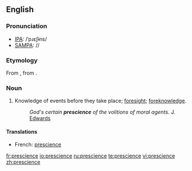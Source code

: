 ==English==

===Pronunciation===
* [[IPA]]: /ˈpɹɛʃɨns/
* [[SAMPA]]: //

===Etymology===
From {{etyl|fr|en}} {{term|prescience||lang=fr}}, from {{etyl|la|en}} {{term|praescientia||lang=la}}.

===Noun===
{{en-noun}}

# Knowledge of events before they take place; [[foresight]]; [[foreknowledge]].
#: ''God's certain '''prescience''' of the volitions of moral agents.'' J. [[Edwards]]

====Translations====
* French: [[prescience]]

[[fr:prescience]]
[[io:prescience]]
[[ru:prescience]]
[[te:prescience]]
[[vi:prescience]]
[[zh:prescience]]